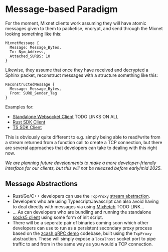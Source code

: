 # Message-based Paradigm

For the moment, Mixnet clients work assuming they will have atomic messages given to them to packetise, encrypt, and send through the Mixnet looking something like this:

```
MixnetMessage {
  Message: Message_Bytes,
  To: Nym_Address,
  Attached_SURBS: 10
}
```

Likewise, they assume that once they have received and decrypted a Sphinx packet, reconstruct messages with a structure something like this:

```
ReconstructedMessage {
  Message: Message_Bytes,
  From: SURB_Sender_Tag
}
```

Examples for:
- [Standalone Websocket Client]() TODO LINKS ON ALL
- [Rust SDK Client]()
- [TS SDK Client]()

This is obviously quite different to e.g. simply being able to read/write from a stream returned from a function call to create a TCP connection, but there are several approaches that developers can take to dealing with this right now.

_We are planning future developments to make a more developer-friendly interface for our clients, but this will not be released before early/mid 2025_.

## Message Abstractions
- Rust/Go/C++ developers can use the `TcpProxy` [stream abstraction](./abstractions).
- Developers who are using Typescript/Javascript can also avoid having to deal directly with messages via using [MixFetch]() TODO LINK...
- ... As can developers who are bundling and running the standalone [socks5 client]() using some form of init script.
- There will be a seperate pair of binaries coming soon which other developers can use to run as a persistent secondary proxy process based on the [zcash gRPC demo]() codebase, built using the `TcpProxy` abstraction. These will simply expose a `localhost` socket port to pipe traffic to and from in the same way as you would a TCP connection.
